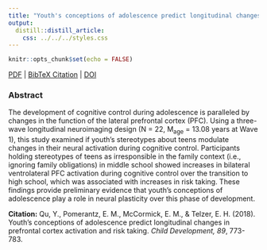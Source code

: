 ```yaml
---
title: "Youth's conceptions of adolescence predict longitudinal changes in prefrontal cortex activation and risk taking."
output:
  distill::distill_article:
    css: ../../../styles.css
---
```


```r
knitr::opts_chunk$set(echo = FALSE)
```

[<i class="fas fa-file-download"></i> PDF](5.Qu-Pomerantz-McCormick-Telzer-2018-ChildDev.pdf) | [<i class="fas fa-quote-left"></i><i class="fas fa-quote-right"></i> BibTeX Citation](cite.bib) | [<i class="fas fa-link"></i> DOI](https://doi.org/10.1111/cdev.13017)

### Abstract
The development of cognitive control during adolescence is paralleled by changes in the function of the lateral prefrontal cortex (PFC). Using a three-wave longitudinal neuroimaging design (N = 22, M<sub>age</sub> = 13.08 years at Wave 1), this study examined if youth’s stereotypes about teens modulate changes in their neural activation during cognitive control. Participants holding stereotypes of teens as irresponsible in the family context (i.e., ignoring family obligations) in middle school showed increases in bilateral ventrolateral PFC activation during cognitive control over the transition to high school, which was associated with increases in risk taking. These findings provide preliminary evidence that youth’s conceptions of adolescence play a role in neural plasticity over this phase of development.

**Citation:** Qu, Y., Pomerantz, E. M., McCormick, E. M., & Telzer, E. H. (2018). Youth's conceptions of adolescence predict longitudinal changes in prefrontal cortex activation and risk taking. *Child Development, 89*, 773-783.